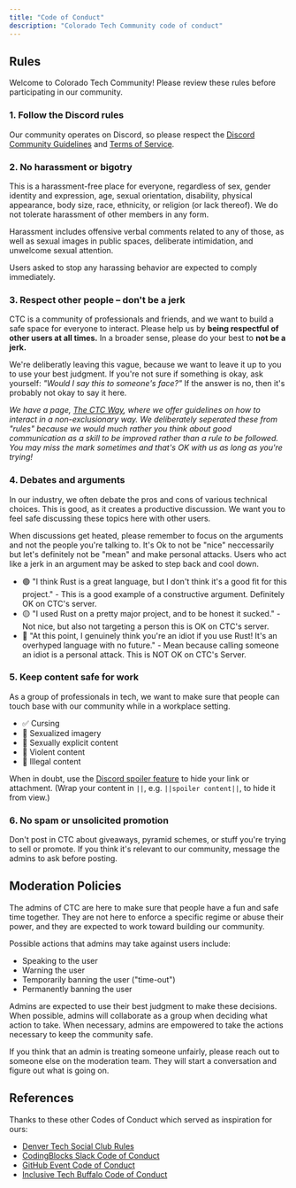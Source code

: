 ```yaml
---
title: "Code of Conduct"
description: "Colorado Tech Community code of conduct"
---
```


## Rules

Welcome to Colorado Tech Community! Please review these rules before
participating in our community.

### 1. Follow the Discord rules

Our community operates on Discord, so please respect the
[Discord Community Guidelines](https://discord.com/guidelines) and
[Terms of Service](https://discord.com/terms).

### 2. No harassment or bigotry

This is a harassment-free place for everyone, regardless of sex, gender identity
and expression, age, sexual orientation, disability, physical appearance, body
size, race, ethnicity, or religion (or lack thereof). We do not tolerate
harassment of other members in any form.

Harassment includes offensive verbal comments related to any of those, as well
as sexual images in public spaces, deliberate intimidation, and unwelcome sexual
attention.

Users asked to stop any harassing behavior are expected to comply immediately.

### 3. Respect other people – don't be a jerk

CTC is a community of professionals and friends, and we want to build a safe
space for everyone to interact. Please help us by **being respectful of other
users at all times.** In a broader sense, please do your best to **not be a
jerk.**

We're deliberatly leaving this vague, because we want to leave it up to you to
use your best judgment. If you're not sure if something is okay, ask yourself:
_"Would I say this to someone's face?"_ If the answer is no, then it's probably
not okay to say it here.

_We have a page, [The CTC Way](/the-ctc-way), where we offer guidelines on how
to interact in a non-exclusionary way. We deliberately seperated these from
"rules" because we would much rather you think about good communication as a
skill to be improved rather than a rule to be followed. You may miss the mark
sometimes and that's OK with us as long as you're trying!_

### 4. Debates and arguments

In our industry, we often debate the pros and cons of various technical choices.
This is good, as it creates a productive discussion. We want you to feel safe
discussing these topics here with other users.

When discussions get heated, please remember to focus on the arguments and not
the people you're talking to. It's Ok to not be "nice" neccessarily but let's
definitely not be "mean" and make personal attacks. Users who act like a jerk in
an argument may be asked to step back and cool down.

- 🟢 "I think Rust is a great language, but I don't think it's a good fit for
  this project." - This is a good example of a constructive argument. Definitely
  OK on CTC's server.
- 🟡 "I used Rust on a pretty major project, and to be honest it sucked." - Not
  nice, but also not targeting a person this is OK on CTC's server.
- 🔴 "At this point, I genuinely think you're an idiot if you use Rust! It's an
  overhyped language with no future." - Mean because calling someone an idiot is
  a personal attack. This is NOT OK on CTC's Server.

### 5. Keep content safe for work

As a group of professionals in tech, we want to make sure that people can touch
base with our community while in a workplace setting.

- ✅ Cursing
- 🔴 Sexualized imagery
- 🔴 Sexually explicit content
- 🔴 Violent content
- 🔴 Illegal content

When in doubt, use the
[Discord spoiler feature](https://support.discord.com/hc/en-us/articles/360022320632-Spoiler-Tags-)
to hide your link or attachment. (Wrap your content in `||`, e.g.
`||spoiler content||`, to hide it from view.)

### 6. No spam or unsolicited promotion

Don't post in CTC about giveaways, pyramid schemes, or stuff you're trying to
sell or promote. If you think it's relevant to our community, message the admins
to ask before posting.

## Moderation Policies

The admins of CTC are here to make sure that people have a fun and safe time
together. They are not here to enforce a specific regime or abuse their power,
and they are expected to work toward building our community.

Possible actions that admins may take against users include:

- Speaking to the user
- Warning the user
- Temporarily banning the user ("time-out")
- Permanently banning the user

Admins are expected to use their best judgment to make these decisions. When
possible, admins will collaborate as a group when deciding what action to take.
When necessary, admins are empowered to take the actions necessary to keep the
community safe.

If you think that an admin is treating someone unfairly, please reach out to
someone else on the moderation team. They will start a conversation and figure
out what is going on.

## References

Thanks to these other Codes of Conduct which served as inspiration for ours:

- [Denver Tech Social Club Rules](https://docs.google.com/document/d/1Ll22vZ5qLo-Kv9BxSqLr-8yhGeqlbY_MHYDOC9QsrUQ/edit#heading=h.txeuvw8mpfkg)
- [CodingBlocks Slack Code of Conduct](http://www.codingblocks.net/slack-code-of-conduct/)
- [GitHub Event Code of Conduct](https://docs.github.com/en/site-policy/github-terms/github-event-code-of-conduct)
- [Inclusive Tech Buffalo Code of Conduct](https://github.com/inclusivetechbuffalo/code-of-conduct)
